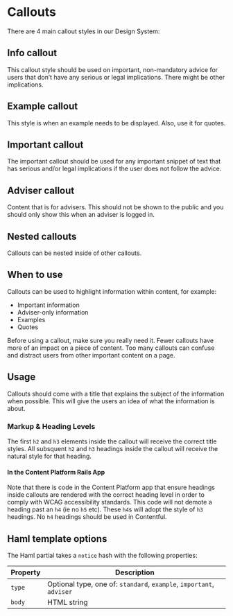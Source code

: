 
# Callouts

There are 4 main callout styles in our Design System:

## Info callout

This callout style should be used on important, non-mandatory advice for users that don’t have any serious or legal implications. There might be other implications.

<Preview>
  <Story id="components-callouts--standard" />
</Preview>

## Example callout

This style is when an example needs to be displayed. Also, use it for quotes.

<Preview>
  <Story id="components-callouts--example" />
</Preview>

## Important callout

The important callout should be used for any important snippet of text that has serious and/or legal implications if the user does not follow the advice.

<Preview>
  <Story id="components-callouts--important" />
</Preview>

## Adviser callout

Content that is for advisers. This should not be shown to the public and you should only show this when an adviser is logged in.

<Preview>
  <Story id="components-callouts--adviser" />
</Preview>

## Nested callouts

Callouts can be nested inside of other callouts.

<Preview>
  <Story id="components-callouts--nested" />
</Preview>

## When to use

Callouts can be used to highlight information within content, for example:

- Important information
- Adviser-only information
- Examples
- Quotes

Before using a callout, make sure you really need it. Fewer callouts have more of an impact on a piece of content. Too many callouts can confuse and distract users from other important content on a page.

## Usage

Callouts should come with a title that explains the subject of the information when possible. This will give the users an idea of what the information is about.

### Markup & Heading Levels

The first `h2` and `h3` elements inside the callout will receive the correct title styles. All subsquent `h2` and `h3` headings inside the callout will receive the natural style for that heading.

#### In the Content Platform Rails App

Note that there is code in the Content Platform app that ensure headings inside callouts are rendered with the correct heading level in order to comply with WCAG accessibility standards. This code will not demote a heading past an `h4` (ie no `h5` etc). These `h4`s will adopt the style of `h3` headings. No `h4` headings should be used in Contentful.

<Preview>
  <Story id="components-callouts--variable-heading" />
</Preview>

## Haml template options

The Haml partial takes a `notice` hash with the following properties:

| Property | Description                                                          |
| -------- | -------------------------------------------------------------------- |
| `type`   | Optional type, one of: `standard`, `example`, `important`, `adviser` |
| `body`   | HTML string                                                          |
